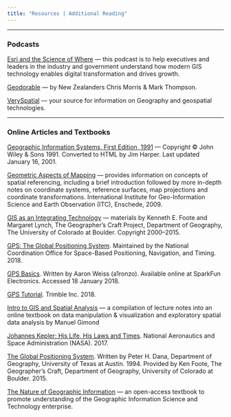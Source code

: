 ```yaml
---
title: "Resources | Additional Reading"
---
```


***

### Podcasts

[Esri and the Science of Where](https://www.esri.com/about/newsroom/podcast/) ---  this podcast is to help executives and leaders in the industry and government understand how modern GIS technology enables digital transformation and drives growth.

[Geodorable](http://cast.rocks/hosting/6022/feeds/1I9KO.html) --- by New Zealanders Chris Morris & Mark Thompson.

[VerySpatial](https://veryspatial.com/) --- your source for information on Geography and geospatial technologies.

***

### Online Articles and Textbooks

[Geographic Information Systems, First Edition, 1991](https://www.wiley.com/legacy/wileychi/gis/volumes.html) ---  Copyright &copy; John Wiley & Sons 1991. Converted to HTML by Jim Harper. Last updated January 16, 2001.

[Geometric Aspects of Mapping](http://kartoweb.itc.nl/geometrics/index.html) --- provides information on concepts of spatial referencing, including a brief introduction followed by more in-depth notes on coordinate systems, reference surfaces, map projections and coordinate transformations. International Institute for Geo-Information Science and Earth Observation (ITC), Enschede, 2009.

[GIS as an Integrating Technology](https://foote.geography.uconn.edu/gcraft/contents.html) --- materials by Kenneth E. Foote and Margaret Lynch, The Geographer's Craft Project, Department of Geography, The University of Colorado at Boulder. Copyright 2000--2015.

[GPS: The Global Positioning System](https://www.gps.gov/). Maintained by the National Coordination Office for Space-Based Positioning, Navigation, and Timing. 2018.

[GPS Basics](https://learn.sparkfun.com/tutorials/gps-basics). Written by Aaron Weiss (a1ronzo). Available online at SparkFun Electronics. Accessed 18 January 2018.

[GPS Tutorial](http://www.trimble.com/gps_tutorial/). Trimble Inc. 2018.

[Intro to GIS and Spatial Analysis](https://mgimond.github.io/Spatial/index.html) --- a compilation of lecture notes into an online textbook on data manipulation & visualization and exploratory spatial data analysis by Manuel Gimond

[Johannes Kepler: His Life, His Laws and Times](https://www.nasa.gov/kepler/education/johannes). National Aeronautics and Space Administration (NASA). 2017.

[The Global Positioning System](https://foote.geography.uconn.edu/gcraft/notes/gps/gps_f.html). Written by Peter H. Dana, Department of Geography, University of Texas at Austin. 1994. Provided by Ken Foote, The Geographer's Craft, Department of Geography, University of Colorado at Boulder. 2015.

[The Nature of Geographic Information](https://www.e-education.psu.edu/natureofgeoinfo/) --- an open-access textbook to promote understanding of the Geographic Information Science and Technology enterprise.
